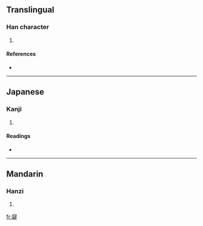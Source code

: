 ==Translingual==

===Han character===
{{Han char|rn=40|rad=宀|as=14|sn=17|four=3048<sub>1</sub>|canj=十心大人 (JPKO)}}

# {{defn|Han|sort=宀14}}

====References====
* {{Han ref|kx=0292.250|dkj=07352|dj=0579.130|hdz=20956.170|uh=5BF2|ud=23538|bh=ECD9|bd=60633}}

----

==Japanese==

===Kanji===
{{ja-kanji|grade=|rs=宀14}}

# {{defn|Japanese}}

====Readings====
* {{ja-readings|on=[[ぎ]] (gi)|kun=[[あきらかにする]] (akirakanisuru)}}

----

==Mandarin==

===Hanzi===
{{cmn-hanzi|pin=[[yí]] ([[yi2]])|wg=i<sup>2</sup>}}

# {{defn|Mandarin}}

[[fr:寲]]